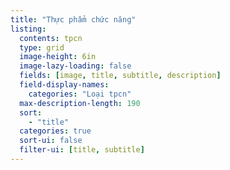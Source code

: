 ```yaml
---
title: "Thực phẩm chức năng"
listing:
  contents: tpcn
  type: grid
  image-height: 6in
  image-lazy-loading: false
  fields: [image, title, subtitle, description]
  field-display-names:
    categories: "Loại tpcn"
  max-description-length: 190
  sort: 
    - "title"
  categories: true
  sort-ui: false
  filter-ui: [title, subtitle]
---
```

